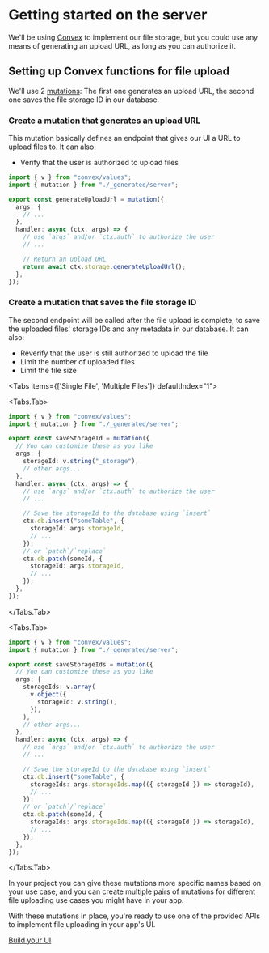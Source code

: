 
# Getting started on the server

We'll be using [Convex](https://convex.dev) to implement our file storage, but
you could use any means of generating an upload URL, as long as you can
authorize it.

## Setting up Convex functions for file upload

We'll use 2 [mutations](https://docs.convex.dev/functions/mutation-functions):
The first one generates an upload URL, the second one saves the file storage ID
in our database.

<Steps>

### Create a mutation that generates an upload URL

This mutation basically defines an endpoint that gives our UI a URL to upload
files to. It can also:

- Verify that the user is authorized to upload files

```ts filename="convex/files.ts"
import { v } from "convex/values";
import { mutation } from "./_generated/server";

export const generateUploadUrl = mutation({
  args: {
    // ...
  },
  handler: async (ctx, args) => {
    // use `args` and/or `ctx.auth` to authorize the user
    // ...

    // Return an upload URL
    return await ctx.storage.generateUploadUrl();
  },
});
```

### Create a mutation that saves the file storage ID

The second endpoint will be called after the file upload is complete, to save
the uploaded files' storage IDs and any metadata in our database. It can also:

- Reverify that the user is still authorized to upload the file
- Limit the number of uploaded files
- Limit the file size

<Tabs items={['Single File', 'Multiple Files']} defaultIndex="1">

<Tabs.Tab>

```ts filename="convex/files.ts"
import { v } from "convex/values";
import { mutation } from "./_generated/server";

export const saveStorageId = mutation({
  // You can customize these as you like
  args: {
    storageId: v.string("_storage"),
    // other args...
  },
  handler: async (ctx, args) => {
    // use `args` and/or `ctx.auth` to authorize the user
    // ...

    // Save the storageId to the database using `insert`
    ctx.db.insert("someTable", {
      storageId: args.storageId,
      // ...
    });
    // or `patch`/`replace`
    ctx.db.patch(someId, {
      storageId: args.storageId,
      // ...
    });
  },
});
```

</Tabs.Tab>

<Tabs.Tab>

```ts filename="convex/files.ts"
import { v } from "convex/values";
import { mutation } from "./_generated/server";

export const saveStorageIds = mutation({
  // You can customize these as you like
  args: {
    storageIds: v.array(
      v.object({
        storageId: v.string(),
      }),
    ),
    // other args...
  },
  handler: async (ctx, args) => {
    // use `args` and/or `ctx.auth` to authorize the user
    // ...

    // Save the storageId to the database using `insert`
    ctx.db.insert("someTable", {
      storageIds: args.storageIds.map(({ storageId }) => storageId),
      // ...
    });
    // or `patch`/`replace`
    ctx.db.patch(someId, {
      storageIds: args.storageIds.map(({ storageId }) => storageId),
      // ...
    });
  },
});
```

</Tabs.Tab>

</Tabs>

</Steps>

In your project you can give these mutations more specific names based on your
use case, and you can create multiple pairs of mutations for different file
uploading use cases you might have in your app.

With these mutations in place, you're ready to use one of the provided APIs to
implement file uploading in your app's UI.

[Build your UI](/getting-started#build-your-ui)
